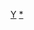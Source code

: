 {{Asbox
| image     = Yunnan prfc map.png
| pix       = 30
| subject   = 
| qualifier = 關於[[云南行政区划]]
| category  = 云南行政区划小作品
| tempsort  = 
| name      = Template:云南行政区划小作品
}}<noinclude>
[[Category:中国各省行政区划小作品模板|Y]]
[[Category:云南行政区划模板|*]]
</noinclude>